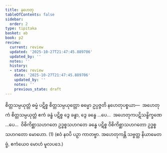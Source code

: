 ```yaml
---
title: နဟေတု
tableOfContents: false
sidebar:
  order: 2
type: tipitaka
basket: ab
book: p2
review:
  current: review
  updated: '2025-10-27T21:47:45.889706'
  updated_by: ''
  notes: ''
  history:
  - state: review
    date: '2025-10-27T21:47:45.889706'
    updated_by: ''
    notes: ''
    previous_state: draft
---
```



<ReviewStatus review={frontmatter.review} showDetails={true} />

<HypothesisAnnotation frontmatter={frontmatter} />

<DynamicBreadcrumb />

<Division number="149" book="p2" e="ch" v="38" p="141">

<Paragraph number="2683" book="p2">
စိတ္တသမ္ပယုတ္တံ ဓမ္မံ ပဋိစ္စ စိတ္တသမ္ပယုတ္တော ဓမ္မော ဥပ္ပဇ္ဇတိ နဟေတုပစ္စယာ—  အဟေတုကံ စိတ္တသမ္ပယုတ္တံ ဧကံ ခန္ဓံ ပဋိစ္စ ဒွေ ခန္ဓာ, ဒွေ ခန္ဓေ …ပေ…  အဟေတုကပဋိသန္ဓိက္ခဏေ …ပေ…  ဝိစိကိစ္ဆာသဟဂတေ ဥဒ္ဓစ္စသဟဂတေ ခန္ဓေ ပဋိစ္စ ဝိစိကိစ္ဆာသဟဂတော ဥဒ္ဓစ္စသဟဂတော မောဟော. (1)
</Paragraph>

<Paragraph number="2684" book="p2">
(ဧဝံ နဝပိ ပဉှာ ကာတဗ္ဗာ. အဟေတုကန္တိ သဗ္ဗတ္ထ နိယာမေတဗ္ဗံ, ဧကံယေဝ မောဟံ မူလပဒေ.)
</Paragraph>
</Division>